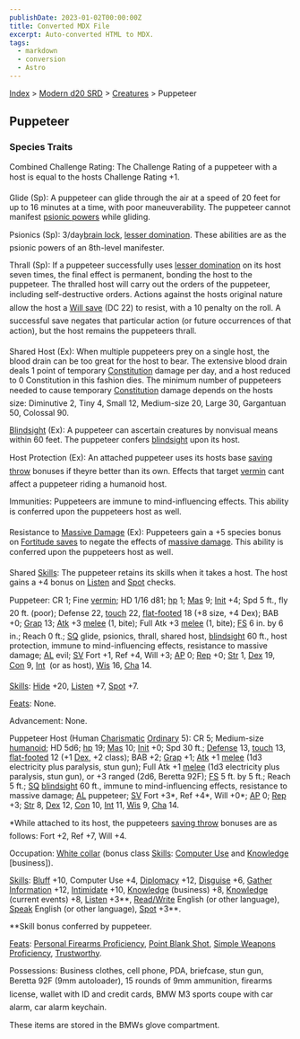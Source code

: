 ```yaml
---
publishDate: 2023-01-02T00:00:00Z
title: Converted MDX File
excerpt: Auto-converted HTML to MDX.
tags:
  - markdown
  - conversion
  - Astro
---
```


[Index](-index) > [Modern d20 SRD](modern-d20-srd-index) > [Creatures](modern-d20-srd-creatures-index) > Puppeteer

## Puppeteer

### Species Traits

Combined Challenge Rating: The Challenge Rating of a puppeteer with a host is equal to the hosts Challenge Rating +1.

Glide (Sp): A puppeteer can glide through the air at a speed of 20 feet for up to 16 minutes at a time, with poor maneuverability. The puppeteer cannot manifest [psionic
powers](modern-d20-srd-psionics-index) while gliding.

Psionics (Sp): 3/day[brain
lock](modern-d20-srd-psionics-brain-lock), [lesser domination](modern-d20-srd-psionics-lesser-domination). These abilities are as the psionic powers of an 8th-level manifester.

Thrall (Sp): If a puppeteer successfully uses [lesser
domination](modern-d20-srd-psionics-lesser-domination) on its host seven times, the final effect is permanent, bonding the host to the puppeteer. The thralled host will carry out the orders of the puppeteer, including self-destructive orders. Actions against the hosts original nature allow the host a [Will
save](modern-d20-srd-basics-saving-throws) (DC 22) to resist, with a 10 penalty on the roll. A successful save negates that particular action (or future occurrences of that action), but the host remains the puppeteers thrall.

Shared Host (Ex): When multiple puppeteers prey on a single host, the blood drain can be too great for the host to bear. The extensive blood drain deals 1 point of temporary [Constitution](modern-d20-srd-basics-ability-scores) damage per day, and a host reduced to 0 Constitution in this fashion dies. The minimum number of puppeteers needed to cause temporary [Constitution](modern-d20-srd-basics-ability-scores) damage depends on the hosts size: Diminutive 2, Tiny 4, Small 12, Medium-size 20, Large 30, Gargantuan 50, Colossal 90.

[Blindsight](modern-d20-srd-special-abilities-blindsight) (Ex): A puppeteer can ascertain creatures by nonvisual means within 60 feet. The puppeteer confers [blindsight](modern-d20-srd-special-abilities-blindsight) upon its host.

Host Protection (Ex): An attached puppeteer uses its hosts base [saving
throw](modern-d20-srd-basics-saving-throws) bonuses if theyre better than its own. Effects that target [vermin](modern-d20-srd-creature-types-vermin) cant
affect a puppeteer riding a humanoid host.

Immunities: Puppeteers are immune to mind-influencing effects. This ability is conferred upon the puppeteers host as well.

Resistance to [Massive
Damage](modern-d20-srd-combat-death-dying-healing) (Ex): Puppeteers gain a +5 species bonus on [Fortitude
saves](modern-d20-srd-basics-saving-throws) to negate the effects of [massive
damage](modern-d20-srd-combat-death-dying-healing). This ability is conferred upon the puppeteers host as well.

Shared [Skills](modern-d20-srd-skills-index): The puppeteer retains its skills when it takes a host. The host gains a +4 bonus on [Listen](modern-d20-srd-skills-listen) and [Spot](modern-d20-srd-skills-spot) checks.

Puppeteer: CR 1; Fine [vermin](modern-d20-srd-creature-types-vermin); HD 1/16 d81; [hp](modern-d20-srd-combat-hit-points) 1; [Mas](modern-d20-srd-creatures-creature-overview) 9; [Init](modern-d20-srd-combat-initiative) +4; Spd 5 ft., fly 20 ft. (poor); De­fense 22, [touch](modern-d20-srd-combat-attack-actions) 22, [flat-footed](modern-d20-srd-combat-surprise) 18 (+8 size, +4 Dex); BAB +0; [Grap](modern-d20-srd-combat-grapple) 13; [Atk](modern-d20-srd-combat-attack-roll) +3 [melee](modern-d20-srd-combat-attack-roll) (1, bite); Full Atk +3 [melee](modern-d20-srd-combat-attack-roll) (1, bite); [FS](modern-d20-srd-creatures-creature-overview) 6 in. by 6 in.; Reach 0 ft.; [SQ](modern-d20-srd-creatures-creature-overview) glide, psionics, thrall, shared host, [blindsight](modern-d20-srd-special-abilities-blindsight) 60 ft., host protection, immune to mind-influencing effects, re­sistance to massive damage; [AL](modern-d20-srd-basics-allegiances) evil; [SV](modern-d20-srd-basics-saving-throws) Fort +1, Ref +4, Will +3; [AP](modern-d20-srd-creatures-creature-overview) 0; [Rep](modern-d20-srd-creatures-creature-overview) +0; [Str](modern-d20-srd-basics-ability-scores) 1, [Dex](modern-d20-srd-basics-ability-scores) 19, [Con](modern-d20-srd-basics-ability-scores) 9, [Int](modern-d20-srd-basics-ability-scores)  (or as host), [Wis](modern-d20-srd-basics-ability-scores) 16, [Cha](modern-d20-srd-basics-ability-scores) 14.

[Skills](modern-d20-srd-skills-index): [Hide](modern-d20-srd-skills-hide) +20, [Listen](modern-d20-srd-skills-listen) +7, [Spot](modern-d20-srd-skills-spot) +7.

[Feats](modern-d20-srd-feats-index): None.

Advancement: None.

Puppeteer Host (Human [Charismatic](modern-d20-srd-classes-basic-charismatic-hero) [Ordinary](modern-d20-srd-ordinaries-index) 5): CR 5; Medium-size [humanoid](modern-d20-srd-creature-types-humanoid); HD 5d6; [hp](modern-d20-srd-combat-hit-points) 19; [Mas](modern-d20-srd-creatures-creature-overview) 10; [Init](modern-d20-srd-combat-initiative) +0; Spd 30 ft.; [Defense](modern-d20-srd-combat-defense) 13, [touch](modern-d20-srd-combat-attack-actions) 13, [flat-footed](modern-d20-srd-combat-surprise) 12 (+1 [Dex](modern-d20-srd-basics-ability-scores), +2 class); BAB +2; [Grap](modern-d20-srd-combat-grapple) +1; [Atk](modern-d20-srd-combat-attack-roll) +1 [melee](modern-d20-srd-combat-attack-roll) (1d3 electricity plus paralysis, stun gun); Full Atk +1 [melee](modern-d20-srd-combat-attack-roll) (1d3 electricity plus paralysis, stun gun), or +3 ranged (2d6, Beretta 92F); [FS](modern-d20-srd-creatures-creature-overview) 5 ft. by 5 ft.; Reach 5 ft.; [SQ](modern-d20-srd-creatures-creature-overview) [blindsight](modern-d20-srd-special-abilities-blindsight) 60 ft., immune to mind-influencing ef­fects, re­sis­tance to massive dam­age; [AL](modern-d20-srd-basics-allegiances) puppeteer; [SV](modern-d20-srd-basics-saving-throws) Fort +3*, Ref +4*, Will +0\*; [AP](modern-d20-srd-creatures-creature-overview) 0; [Rep](modern-d20-srd-creatures-creature-overview) +3; [Str](modern-d20-srd-basics-ability-scores) 8, [Dex](modern-d20-srd-basics-ability-scores) 12, [Con](modern-d20-srd-basics-ability-scores) 10, [Int](modern-d20-srd-basics-ability-scores) 11, [Wis](modern-d20-srd-basics-ability-scores) 9, [Cha](modern-d20-srd-basics-ability-scores) 14.

\*While attached to its host, the puppeteers [saving
throw](modern-d20-srd-basics-saving-throws) bonuses are as follows: Fort +2, Ref +7, Will +4.

Occupation: [White
collar](modern-d20-srd-starting-occupation-white-collar) (bonus class [Skills](modern-d20-srd-skills-index): [Computer
Use](modern-d20-srd-skills-computer-use) and [Knowledge](modern-d20-srd-skills-knowledge) [business]).

[Skills](modern-d20-srd-skills-index): [Bluff](modern-d20-srd-skills-bluff) +10, Computer Use +4, [Diplomacy](modern-d20-srd-skills-diplomacy) +12, [Disguise](modern-d20-srd-skills-disguise) +6, [Gather Information](modern-d20-srd-skills-gather-information) +12, [Intimidate](modern-d20-srd-skills-intimidate) +10, [Knowledge](modern-d20-srd-skills-knowledge) (business) +8, [Knowledge](modern-d20-srd-skills-knowledge) (current events) +8, [Listen](modern-d20-srd-skills-listen) +3**, [Read/Write](modern-d20-srd-skills-read-write-language) English (or other language), [Speak](modern-d20-srd-skills-speak-language) English (or other language), [Spot](modern-d20-srd-skills-spot) +3**.

\*\*Skill bonus conferred by puppeteer.

[Feats](modern-d20-srd-feats-index): [Personal Firearms Proficiency](modern-d20-srd-feats-personal-firearms-proficiency), [Point Blank Shot](modern-d20-srd-feats-point-blank-shot), [Simple Weapons Proficiency](modern-d20-srd-feats-simple-weapons-proficiency), [Trust­worthy](modern-d20-srd-feats-trustworthy).

Possessions: Business clothes, cell phone, PDA, briefcase, stun gun, Beretta 92F (9mm autoloader), 15 rounds of 9mm ammunition, firearms license, wallet with ID and credit cards, BMW M3 sports coupe with car alarm, car alarm keychain.

These items are stored in the BMWs glove compartment.
